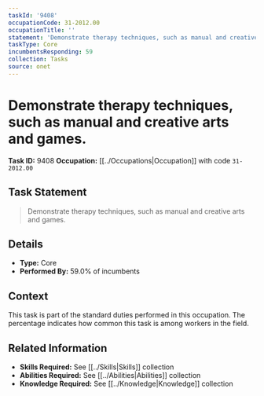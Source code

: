 ```yaml
---
taskId: '9408'
occupationCode: 31-2012.00
occupationTitle: ''
statement: 'Demonstrate therapy techniques, such as manual and creative arts and games.'
taskType: Core
incumbentsResponding: 59
collection: Tasks
source: onet
---
```

# Demonstrate therapy techniques, such as manual and creative arts and games.

**Task ID:** 9408
**Occupation:** [[../Occupations|Occupation]] with code `31-2012.00`

## Task Statement

> Demonstrate therapy techniques, such as manual and creative arts and games.

## Details

- **Type:** Core
- **Performed By:** 59.0% of incumbents

## Context

This task is part of the standard duties performed in this occupation. The percentage indicates how common this task is among workers in the field.

## Related Information

- **Skills Required:** See [[../Skills|Skills]] collection
- **Abilities Required:** See [[../Abilities|Abilities]] collection
- **Knowledge Required:** See [[../Knowledge|Knowledge]] collection
